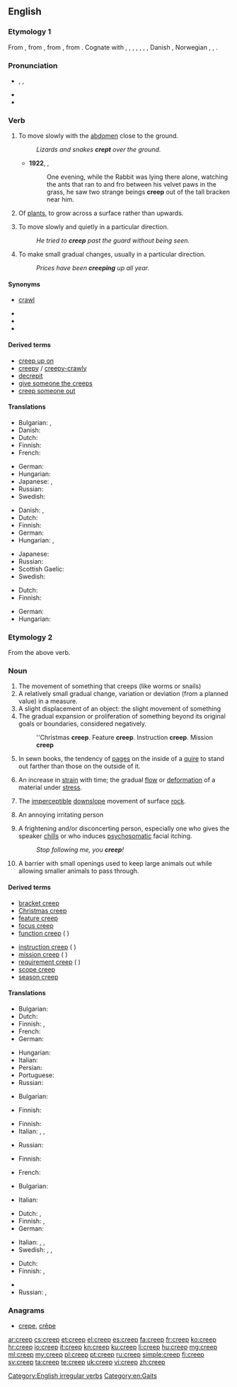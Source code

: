 {{also|CREEP}}
==English==

===Etymology 1===
From {{etyl|enm|en}} {{term|crepen|lang=enm}}, from {{etyl|ang|en}} {{term|creopan|crēopan|to creep, crawl|lang=ang}}, from {{etyl|gem-pro|en}} {{recons|kreupaną||to twist, creep|lang=gem-pro}}, from {{etyl|ine-pro|en}} {{recons|ger-||to turn, wind|lang=ine-pro}}. Cognate with {{etyl|fy|-}} {{term|krippe|lang=fy}}, {{term|krûpe|lang=fy}}, {{etyl|frs|-}} {{term|crjippa||to creep|lang=frs}}, {{etyl|nds|-}} {{term|krepen|lang=nds}}, {{term|krupen|lang=nds}}, {{etyl|nl|-}} {{term|kruipen||to creep, crawl|lang=nl}}, {{etyl|gmh|-}} {{term|kriefen||to creep|lang=gmh}}, Danish {{term|krybe||to creep|lang=da}}, Norwegian {{term|krype||to creep|lang=no}}, {{etyl|sv|-}} {{term|krypa||to creep, crawl|lang=sv}}, {{etyl|is|-}} {{term|krjúpa||to stoop|lang=is}}.

===Pronunciation===
* {{enPR|krēp}}, {{IPA|/kɹiːp/}}, {{X-SAMPA|/kr\i:p/}}
* {{audio|en-us-creep.ogg|Audio (US)}}
* {{rhymes|iːp}}

===Verb===
{{en-verb|creeps|creeping|'''[[crept]]''', '''[[creeped]]''', or obsolete '''[[crope]]'''|'''[[crept]]''', '''[[creeped]]''', or archaic '''[[cropen]]'''}}

# {{context|intransitive|lang=en}} To move slowly with the [[abdomen]] close to the ground.
#: ''Lizards and snakes '''crept''' over the ground.''
#* '''1922''', {{w|Margery Williams}}, ''{{w|The Velveteen Rabbit}}''
#*: One evening, while the Rabbit was lying there alone, watching the ants that ran to and fro between his velvet paws in the grass, he saw two strange beings '''creep''' out of the tall bracken near him.
# {{context|intransitive|lang=en}} Of [[plant]]s, to grow across a surface rather than upwards.
# {{context|intransitive|lang=en}} To move slowly and quietly in a particular direction.
#: ''He tried to '''creep''' past the guard without being seen.''
# {{context|intransitive|lang=en}} To make small gradual changes, usually in a particular direction.
#: ''Prices have been '''creeping''' up all year.''

====Synonyms====
* {{sense|move slowly with the abdomen close to the ground}} [[crawl]]
* {{sense|grow across a surface rather than upwards}}
* {{sense|move slowly and quietly in a particular direction}}
* {{sense|make small gradual changes}}

====Derived terms====
* [[creep up on]]
* [[creepy]] / [[creepy-crawly]]
* [[decrepit]]
* [[give someone the creeps]]
* [[creep someone out]]

====Translations====
{{trans-see|move slowly with the abdomen close to the ground|crawl}}

{{trans-top|grow across a surface rather than upwards}}
* Bulgarian: {{t+|bg|пълзя|tr=pǎlzjà}}, {{t|bg|стеля|tr=stélja se|alt=стеля се}}
* Danish: {{t-|da|krybe}}
* Dutch: {{t+|nl|kruipen}}
* Finnish: {{t+|fi|ryömiä}}
* French: {{t+|fr|ramper}}
{{trans-mid}}
* German: {{t+|de|kriechen}}
* Hungarian: {{t+|hu|kúszik}}
* Japanese: {{t|ja|這う|tr=hau|sc=Jpan}}, {{t|ja|伝う|tr=tsutau|sc=Jpan}}
* Russian: {{t+|ru|стелиться|tr=stelítʹsja}}
* Swedish: {{t-|sv|klänga}}
{{trans-bottom}}

{{trans-top|move slowly and quietly in a particular direction}}
* Danish: {{t-|da|krybe}}, {{t+|da|liste}}
* Dutch: {{t+|nl|kruipen}}
* Finnish: {{t+|fi|hiipiä}}
* German: {{t+|de|schleichen}}
* Hungarian: {{t+|hu|lopakodik}}, {{t+|hu|oson}}
{{trans-mid}}
* Japanese: {{t|ja|忍び寄る|tr=shinobi-yoru|sc=Jpan}}
* Russian: {{t+|ru|красться|tr=krástʹsja}}
* Scottish Gaelic: {{t-|gd|èalaidh}}
* Swedish: {{t+|sv|smyga}}
{{trans-bottom}}

{{trans-top|change or deviate gradually}}
* Dutch: {{t|nl|opschuiven}}
* Finnish: {{t+|fi|hiipiä}}
{{trans-mid}}
* German: {{t+|de|schleichen}}
* Hungarian: {{t+|hu|kúszik}}
{{trans-bottom}}

===Etymology 2===
From the above verb.

===Noun===
{{en-noun}}

# The movement of something that creeps (like worms or snails)
# A relatively small gradual change, variation or deviation (from a planned value) in a measure.
# A slight displacement of an object: the slight movement of something
# The gradual expansion or proliferation of something beyond its original goals or boundaries, considered negatively.
#: ''Christmas '''creep'''. Feature '''creep'''. Instruction '''creep'''. Mission '''creep'''
# {{context|publishing|lang=en}} In sewn books, the tendency of [[page]]s on the inside of a [[quire]] to stand out farther than those on the outside of it.
# {{context|materials science|lang=en}} An increase in [[strain]] with time; the gradual [[flow]] or [[deformation]] of a material under [[stress]].
# {{context|geology|lang=en}} The [[imperceptible]] [[downslope]] movement of surface [[rock]].
# {{context|informal|pejorative|lang=en}} An annoying irritating person
# {{context|informal|pejorative|lang=en}} A frightening and/or disconcerting person, especially one who gives the speaker [[chills]] or who induces [[psychosomatic]] facial itching.
#: ''Stop following me, you '''creep'''!''
# {{context|agriculture|lang=en}} A barrier with small openings used to keep large animals out while allowing smaller animals to pass through.

====Derived terms====
{{der-top|gradual expansion or proliferation, negatively}}
* [[bracket creep]]
* [[Christmas creep]]
* [[feature creep]]
* [[focus creep]]
* [[function creep]] (<!--until defined-->{{w|function creep}})
{{der-mid}}
* [[instruction creep]] (<!--until defined-->{{w|instruction creep}})
* [[mission creep]] (<!--until defined-->{{w|mission creep}})
* [[requirement creep]] (<!--until defined-->{{w|requirement creep}})
* [[scope creep]]
* [[season creep]]
{{der-bottom}}

====Translations====
{{trans-top|movement of something that creeps}}
* Bulgarian: {{t-|bg|пълзене}}
* Dutch: {{t+|nl|kruip|m}}
* Finnish: {{t-|fi|ryömintä}}, {{t+|fi|matelu}}
* French: {{t+|fr|rampement|m}}
* German: {{t+|de|kriechen}}
{{trans-mid}}
* Hungarian: {{t-|hu|csúszás-mászás}}
* Italian: {{t+|it|strisciare|m}}
* Persian: {{t+|fa|خزیدن}}
* Portuguese: {{t+|pt|rastejar}}
* Russian: {{t+|ru|ползание|n|tr=pólzanije}}
{{trans-bottom}}

{{trans-top|small gradual change in a measure}}
* Bulgarian: {{t-|bg|пълзене|n}}
{{trans-mid}}
* Finnish: {{t-|fi|ryömintä}}
{{trans-bottom}}

{{trans-top|slight displacement}}
* Finnish: {{t|fi|liikahdus}}
* Italian: {{t-|it|scorrimento}}, {{t-|it|spostamento}}, {{t+|it|deriva}}
{{trans-mid}}
* Russian: {{t+|ru|сползание|n|tr=spolzánije}}
{{trans-bottom}}

{{trans-top|gradual expansion or proliferation, negatively}}
{{trans-mid}}
{{trans-bottom}}

{{trans-top|publishing: tendency of pages inside of a quire to stand out}}
{{trans-mid}}
{{trans-bottom}}

{{trans-top|gradual deformation of material under stress}}
* Finnish: {{t-|fi|viruminen}}
{{trans-mid}}
* French: {{t+|fr|fatigue|f}}
{{trans-bottom}}

{{trans-top|geology: imperceptible downslope movement of surface}}
* Bulgarian: {{t+|bg|свличане}}
{{trans-mid}}
* Italian: {{t-|it|scollamento}}
{{trans-bottom}}

{{trans-top|informal: annoyingly unpleasant person}}
* Dutch: {{t|nl|griezel|m}}, {{t|nl|engerd|m}}
* Finnish: {{t-|fi|nilkki}}, {{t-|fi|karmio}}
* German: {{t+|de|Knilch|m}}
{{trans-mid}}
* Italian: {{t+|it|antipatico|m}}, {{t+|it|ruffiano}}, {{t+|it|lecchino}}
* Swedish: {{t+|sv|miffo|n}}, {{t+|sv|äckel|n}}, {{t-|sv|äckelpotta|c}}
{{trans-bottom}}

{{trans-top|pejorative: frightening or disconcerting person}}
* Dutch: {{t-|nl|engerd|m|f}}
* Finnish: {{t+|fi|kyylä}}, {{t-|fi|hyypiö}}
{{trans-mid}}
* {{trreq|ka}}
* Russian: {{t+|ru|урод|m|tr=uród|sc=Cyrl}}, {{t+|ru|отморозок|m|tr=otmorózok|sc=Cyrl}}
{{trans-bottom}}

{{trans-top|agriculture: barrier with small openings}}
{{trans-mid}}
{{trans-bottom}}

===Anagrams===
* [[crepe#English|crepe]], [[crêpe#English|crêpe]]

[[Category:English irregular verbs]]
[[Category:en:Gaits]]

[[ar:creep]]
[[cs:creep]]
[[et:creep]]
[[el:creep]]
[[es:creep]]
[[fa:creep]]
[[fr:creep]]
[[ko:creep]]
[[hr:creep]]
[[io:creep]]
[[it:creep]]
[[kn:creep]]
[[ku:creep]]
[[li:creep]]
[[hu:creep]]
[[mg:creep]]
[[ml:creep]]
[[my:creep]]
[[pl:creep]]
[[pt:creep]]
[[ru:creep]]
[[simple:creep]]
[[fi:creep]]
[[sv:creep]]
[[ta:creep]]
[[te:creep]]
[[uk:creep]]
[[vi:creep]]
[[zh:creep]]